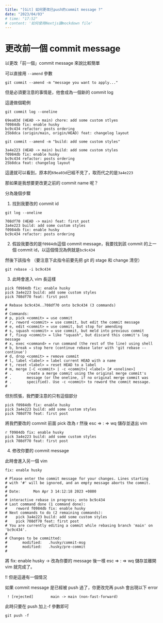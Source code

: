 ```yaml
---
title: "[Git] 如何更改已push的commit message ?"
date: "2023/04/03"
# time: "17:52"
# content: '如何使用Nextjs讀mockdown file'
---
```


# 更改前一個 commit message

以更改「前一個」commit message 來說比較簡單

可以直接用 `--amend` 參數

```
git commit --amend -m "message you want to apply..."
```

但是必須要注意的事情是，他會成為一個新的 commit log

這邊做個範例

```
git commit log --oneline
```

```
69ea03d (HEAD -> main) chore: add some custom stlyes
f0984db fix: enable husky
bc9c434 refactor: posts ordering
25b8dca (origin/main, origin/HEAD) feat: changelog layout
```

```
git commit --amend -m "build: add some custom styles"
```

```
3a4e223 (HEAD -> main) build: add some custom styles
f0984db fix: enable husky
bc9c434 refactor: posts ordering
25b8dca feat: changelog layout
```

這邊就可以看到，原本的`69ea03d`已經不見了，取而代之的是`3a4e223`

那如果是我想要更改更之前的 commit name 呢？

分為幾個步驟

1. 找到我要改的 commit id

```
git log --oneline

708df70 (HEAD -> main) feat: first post
3a4e223 build: add some custom styles
f0984db fix: enable husky
bc9c434 refactor: posts ordering
```

2. 假設我要改的是`f0984db`這個 commit message，我要找到該 commit 的上一個 commit id，以這個情況為例就是`bc9c434`

然後下該指令 （要注意下此指令前要先把 git 的 stage 和 change 清空）

```
git rebase -i bc9c434
```

3. 此時會進入 vim 長這樣

```
pick f0984db fix: enable husky
pick 3a4e223 build: add some custom styles
pick 708df70 feat: first post

# Rebase bc9c434..708df70 onto bc9c434 (3 commands)
#
# Commands:
# p, pick <commit> = use commit
# r, reword <commit> = use commit, but edit the commit message
# e, edit <commit> = use commit, but stop for amending
# s, squash <commit> = use commit, but meld into previous commit
# f, fixup <commit> = like "squash", but discard this commit's log message
# x, exec <command> = run command (the rest of the line) using shell
# b, break = stop here (continue rebase later with 'git rebase --continue')
# d, drop <commit> = remove commit
# l, label <label> = label current HEAD with a name
# t, reset <label> = reset HEAD to a label
# m, merge [-C <commit> | -c <commit>] <label> [# <oneline>]
# .       create a merge commit using the original merge commit's
# .       message (or the oneline, if no original merge commit was
# .       specified). Use -c <commit> to reword the commit message.
#
```

但別慌張，我們要注意的只有這個部分

```
pick f0984db fix: enable husky
pick 3a4e223 build: add some custom styles
pick 708df70 feat: first post
```

將我們要改的 commit 前面 pick 改為 r 然後 esc => : => wq 儲存並退出 vim

```
r f0984db fix: enable husky
pick 3a4e223 build: add some custom styles
pick 708df70 feat: first post
```

4. 修改你要的 commit message

此時會進入另一個 vim

```
fix: enable husky

# Please enter the commit message for your changes. Lines starting
# with '#' will be ignored, and an empty message aborts the commit.
#
# Date:      Mon Apr 3 14:12:18 2023 +0800
#
# interactive rebase in progress; onto bc9c434
# Last command done (1 command done):
#    reword f0984db fix: enable husky
# Next commands to do (2 remaining commands):
#    pick 3a4e223 build: add some custom styles
#    pick 708df70 feat: first post
# You are currently editing a commit while rebasing branch 'main' on 'bc9c434'.
#
# Changes to be committed:
#       modified:   .husky/commit-msg
#       modified:   .husky/pre-commit
#
```

將 fix: enable husky -> 改為你要的 message 後一樣 esc => : => wq 儲存並離開 vim 就完成了。

!! 但是這邊有一個情況

如果 commit message 是已經被 push 過了，你更改完再 push 會出現以下 error

```
 ! [rejected]        main -> main (non-fast-forward)
```

此時只要在 push 加上-f 參數即可

```
git push -f
```
